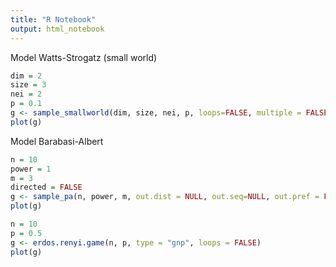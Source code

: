 ```yaml
---
title: "R Notebook"
output: html_notebook
---
```



Model Watts-Strogatz (small world)
```r
dim = 2
size = 3
nei = 2
p = 0.1
g <- sample_smallworld(dim, size, nei, p, loops=FALSE, multiple = FALSE)
plot(g)
```
Model Barabasi-Albert
```r
n = 10
power = 1
m = 3
directed = FALSE
g <- sample_pa(n, power, m, out.dist = NULL, out.seq=NULL, out.pref = FALSE, zero.appeal = 1, directed = directed)
plot(g)
```
```r
n = 10
p = 0.5
g <- erdos.renyi.game(n, p, type = "gnp", loops = FALSE)
plot(g)
```